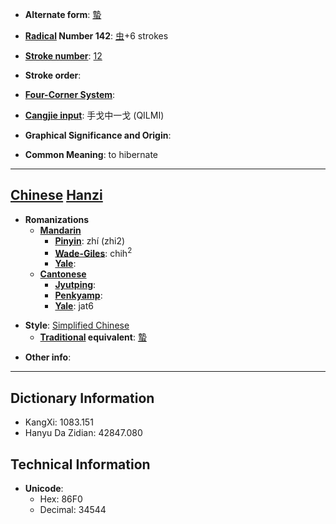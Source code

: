 * '''Alternate form''': [[蟄]]

* '''[[Wiktionary:Chinese radical index| Radical]] Number 142''': [[Wiktionary:Chinese radical index 虫|虫]]+6 strokes

* '''[[Wiktionary:Chinese total strokes index|Stroke number]]''': [[Wiktionary:Chinese total strokes index 12|12]]

* '''Stroke order''': 

* '''[[Wiktionary:Chinese four corner index|Four-Corner System]]''': 

* '''[[Wiktionary:Chinese Cangjie index|Cangjie input]]''': 手戈中一戈 (QILMI)

* '''Graphical Significance and Origin''': 

* '''Common Meaning''': to hibernate

----

== [[Chinese]] [[Hanzi]] ==

* '''Romanizations'''
** '''[[Mandarin]]'''
*** '''[[Pinyin]]''': zhí (zhi2)
*** '''[[Wade-Giles]]''': chih<sup>2</sup>
*** '''[[Yale]]''': 
** '''[[Cantonese]]'''
*** '''[[Jyutping]]''':
*** '''[[Penkyamp]]''': 
*** '''[[Yale]]''': jat6

* '''Style''': [[Simplified Chinese]] 
** '''[[Traditional Chinese|Traditional]] equivalent''': [[蟄]]

* '''Other info''': 

----

== Dictionary Information ==

* KangXi: 1083.151
* Hanyu Da Zidian: 42847.080

== Technical Information ==

* '''Unicode''':
** Hex: 86F0
** Decimal: 34544